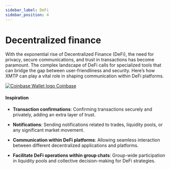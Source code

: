 ```yaml
---
sidebar_label: DeFi
sidebar_position: 4
---
```



# Decentralized finance

With the exponential rise of Decentralized Finance (DeFi), the need for privacy, secure communications, and trust in transactions has become paramount. The complex landscape of DeFi calls for specialized tools that can bridge the gap between user-friendliness and security. Here’s how XMTP can play a vital role in shaping communication within DeFi platforms.

<div class="chain-list ">
  <a href="https://www.coinbase.com/wallet" class="chain-item">
    <img alt="Coinbase Wallet logo" src={cb} />
    <span>Coinbase</span>
  </a>
</div>

#### Inspiration

- **Transaction confirmations**: Confirming transactions securely and privately, adding an extra layer of trust.

- **Notifications**: Sending notifications related to trades, liquidity pools, or any significant market movement.

- **Communication within DeFi platforms**: Allowing seamless interaction between different decentralized applications and platforms.

- **Facilitate DeFi operations within group chats**: Group-wide participation in liquidity pools and collective decision-making for DeFi strategies.
